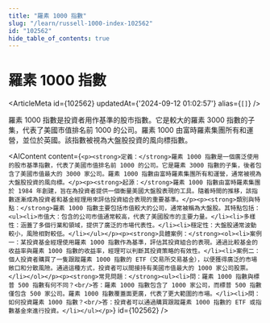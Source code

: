 ```yaml
---
title: "羅素 1000 指數"
slug: "/learn/russell-1000-index-102562"
id: "102562"
hide_table_of_contents: true
---
```



# 羅素 1000 指數

<ArticleMeta id={102562} updatedAt={'2024-09-12 01:02:57'} alias={`[]`} />
<div className='border-solid border-b border-t-0 my-4 border-[var(--ifm-color-gray-300)]' />

羅素 1000 指數是投資者用作基準的股市指數。它是較大的羅素 3000 指數的子集，代表了美國市值排名前 1000 的公司。羅素 1000 由富時羅素集團所有和運營，並位於英國。該指數被視為大盤股投資的風向標指數。

<AIContent content={`<p><strong>定義：</strong>羅素 1000 指數是一個廣泛使用的股市基準指數，代表了美國市值排名前 1000 的公司。它是羅素 3000 指數的子集，後者包含了美國市值最大的 3000 家公司。羅素 1000 指數由富時羅素集團所有和運營，通常被視為大盤股投資的風向標。</p><p><strong>起源：</strong>羅素 1000 指數由富時羅素集團於 1984 年創建，旨在為投資者提供一個衡量美國大盤股表現的工具。隨着時間的推移，該指數逐漸成為投資者和基金經理用來評估投資組合表現的重要基準。</p><p><strong>類別與特點：</strong>羅素 1000 指數主要包括市值較大的公司，通常被稱為大盤股。其特點包括：<ul><li>市值大：包含的公司市值通常較高，代表了美國股市的主要力量。</li><li>多樣性：涵蓋了多個行業和領域，提供了廣泛的市場代表性。</li><li>穩定性：大盤股通常波動較小，風險相對較低。</li></ul></p><p><strong>具體案例：</strong><ol><li>案例一：某投資基金經理使用羅素 1000 指數作為基準，評估其投資組合的表現。通過比較基金的收益率與羅素 1000 指數的收益率，經理可以判斷其投資策略的有效性。</li><li>案例二：個人投資者購買了一隻跟蹤羅素 1000 指數的 ETF（交易所交易基金），以便獲得廣泛的市場敞口和分散風險。通過這種方式，投資者可以間接持有美國市值最大的 1000 家公司股票。</li></ol></p><p><strong>常見問題：</strong><ul><li>問：羅素 1000 指數與標普 500 指數有何不同？<br/>答：羅素 1000 指數包含了 1000 家公司，而標普 500 指數僅包含 500 家公司。羅素 1000 指數覆蓋面更廣，代表了更大範圍的市場。</li><li>問：如何投資羅素 1000 指數？<br/>答：投資者可以通過購買跟蹤羅素 1000 指數的 ETF 或指數基金來進行投資。</li></ul></p>`} id={102562} />
